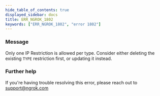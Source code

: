 ```yaml
---
hide_table_of_contents: true
displayed_sidebar: docs
title: ERR_NGROK_1802
keywords: ["ERR_NGROK_1802", "error 1802"]
---
```


### Message

Only one IP Restriction is allowed per type. Consider either deleting the existing `TYPE` restriction first, or updating it instead.

### Further help

If you're having trouble resolving this error, please reach out to [support@ngrok.com](mailto:support@ngrok.com?subject=Help%20with%20ERR_NGROK_1802)
